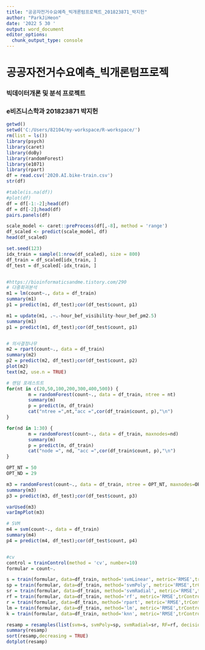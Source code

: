 ```yaml
---
title: "공공자전거수요예측_빅개론텀프로젝트_201823871_박지헌"
author: "ParkJiHeon"
date: '2022 5 30 '
output: word_document
editor_options: 
  chunk_output_type: console
---
```



# 공공자전거수요예측_빅개론텀프로젝
### 빅데이터개론 및 분석 프로젝트
### e비즈니스학과 201823871 박지헌
```r
getwd()
setwd('C:/Users/82104/my-workspace/R-workspace/')
rm(list = ls())
library(psych)
library(caret)
library(doBy)
library(randomForest)
library(e1071)
library(rpart)
df = read.csv('2020.AI.bike-train.csv')
str(df)
```

```r
#table(is.na(df))
#plot(df)
df = df[-1:-2];head(df)
df = df[-2];head(df)
pairs.panels(df)

scale_model <- caret::preProcess(df[,-8], method = 'range')
df_scaled <- predict(scale_model, df)
head(df_scaled)

set.seed(123)
idx_train = sample(1:nrow(df_scaled), size = 800)
df_train = df_scaled[idx_train, ]
df_test = df_scaled[-idx_train, ]


#https://bioinformaticsandme.tistory.com/290
# 다중회귀분석
m1 = lm(count~., data = df_train)
summary(m1)
p1 = predict(m1, df_test);cor(df_test$count, p1)

m1 = update(m1, .~.-hour_bef_visibility-hour_bef_pm2.5)
summary(m1)
p1 = predict(m1, df_test);cor(df_test$count, p1)


# 의사결정나무
m2 = rpart(count~., data = df_train)
summary(m2)
p2 = predict(m2, df_test);cor(df_test$count, p2)
plot(m2)
text(m2, use.n = TRUE)

# 랜덤 포레스트트
for(nt in c(20,50,100,200,300,400,500)) {
        m = randomForest(count~., data = df_train, ntree = nt)
        summary(m)
        p = predict(m, df_train)
        cat("ntree =",nt,"acc =",cor(df_train$count, p),"\n")
}

for(nd in 1:30) {
        m = randomForest(count~., data = df_train, maxnodes=nd)
        summary(m)
        p = predict(m, df_train)
        cat("node =", nd, "acc =",cor(df_train$count, p),"\n")
}

OPT_NT = 50 
OPT_ND = 29      

m3 = randomForest(count~., data = df_train, ntree = OPT_NT, maxnodes=OPT_ND)
summary(m3)
p3 = predict(m3, df_test);cor(df_test$count, p3)

varUsed(m3)
varImpPlot(m3)

# SVM
m4 = svm(count~., data = df_train)
summary(m4)
p4 = predict(m4, df_test);cor(df_test$count, p4)


#cv
control = trainControl(method = 'cv', number=10)
formular = count~.

s = train(formular, data=df_train, method='svmLinear', metric='RMSE',trControl=control)
sp = train(formular, data=df_train, method='svmPoly', metric='RMSE',trControl=control)
sr = train(formular, data=df_train, method='svmRadial', metric='RMSE',trControl=control)
rf = train(formular, data=df_train, method='rf', metric='RMSE',trControl=control)
r = train(formular, data=df_train, method='rpart', metric='RMSE',trControl=control)
lm = train(formular, data=df_train, method='lm', metric='RMSE',trControl=control)
k = train(formular, data=df_train, method='knn', metric='RMSE',trControl=control)

resamp = resamples(list(svm=s, svmPoly=sp, svmRadial=sr, RF=rf, decisionTree=r, regression=lm,kNN=k))
summary(resamp)
sort(resamp,decreasing = TRUE)
dotplot(resamp)

```
